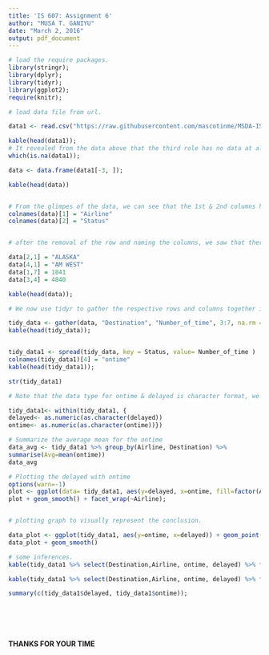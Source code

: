 ```yaml
---
title: 'IS 607: Assignment 6'
author: "MUSA T. GANIYU"
date: "March 2, 2016"
output: pdf_document
---
```




```r
# load the require packages.
library(stringr);
library(dplyr);
library(tidyr);
library(ggplot2);
require(knitr);

# load data file from url.

data1 <- read.csv("https://raw.githubusercontent.com/mascotinme/MSDA-IS607/master/ontime_delayed.csv", stringsAsFactors = FALSE, check.names = FALSE, na.strings = c("", "NA"));

kable(head(data1));
# It revealed from the data above that the third role has no data at all (empty), we will therefore remove the row.
which(is.na(data1));

data <- data.frame(data1[-3, ]);

kable(head(data))


# From the glimpes of the data, we can see that the 1st & 2nd columns has no name, we therefore assign name to it
colnames(data)[1] = "Airline"
colnames(data)[2] = "Status"


# after the removal of the row and naming the columns, we saw that there are still empty rows, we therefore replace it with "ALASKA" & "AM WEST", since the new rows are referencing thesame data for same airline.

data[2,1] = "ALASKA"
data[4,1] = "AM WEST"
data[1,7] = 1841
data[3,4] = 4840

kable(head(data));

# We now use tidyr to gather the respective rows and columns together in a reasonabe manner.

tidy_data <- gather(data, "Destination", "Number_of_time", 3:7, na.rm = TRUE);
kable(head(tidy_data));


tidy_data1 <- spread(tidy_data, key = Status, value= Number_of_time )
colnames(tidy_data1)[4] = "ontime"
kable(head(tidy_data1));

str(tidy_data1)

# Note that the data type for ontime & delayed is character format, we now change them to numeric for easy calculations.

tidy_data1<- within(tidy_data1, {
delayed<- as.numeric(as.character(delayed))
ontime<- as.numeric(as.character(ontime))}) 

# Summarize the average mean for the ontime
data_avg <- tidy_data1 %>% group_by(Airline, Destination) %>%
summarise(Avg=mean(ontime))
data_avg

# Plotting the delayed with ontime
options(warn=-1)
plot <- ggplot(data= tidy_data1, aes(y=delayed, x=ontime, fill=factor(Airline))) + geom_point() 
plot + geom_smooth() + facet_wrap(~Airline);


# plotting graph to visually represent the conclusion.

data_plot <- ggplot(tidy_data1, aes(y=ontime, x=delayed)) + geom_point(shape=1)
data_plot + geom_smooth()

# some inferences.
kable(tidy_data1 %>% select(Destination,Airline, ontime, delayed) %>% filter(ontime == max(tidy_data1$ontime)))

kable(tidy_data1 %>% select(Destination,Airline, ontime, delayed) %>% filter(delayed == min(tidy_data1$delayed)))

summary(c(tidy_data1$delayed, tidy_data1$ontime));







```

**THANKS FOR YOUR TIME**